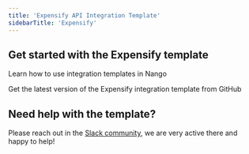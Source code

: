```yaml
---
title: 'Expensify API Integration Template'
sidebarTitle: 'Expensify'
---
```


## Get started with the Expensify template

<Card title="How to use integration templates"
      href="/understand/concepts/templates"
      icon="book-open">
    Learn how to use integration templates in Nango
</Card>

<Card title="Get the Expensify template"
      href="https://github.com/NangoHQ/nango/tree/master/integration-templates/expensify"
      icon="github">
    Get the latest version of the Expensify integration template from GitHub
</Card>

## Need help with the template?
Please reach out in the [Slack community](https://nango.dev/slack), we are very active there and happy to help!